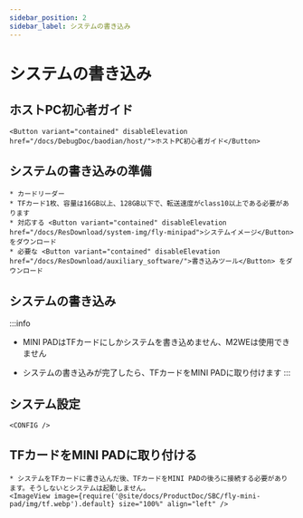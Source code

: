 ```yaml
---
sidebar_position: 2
sidebar_label: システムの書き込み
---
```







# システムの書き込み

## ホストPC初心者ガイド

    <Button variant="contained" disableElevation href="/docs/DebugDoc/baodian/host/">ホストPC初心者ガイド</Button>

## システムの書き込みの準備

    * カードリーダー
    * TFカード1枚、容量は16GB以上、128GB以下で、転送速度がclass10以上である必要があります
    * 対応する <Button variant="contained" disableElevation href="/docs/ResDownload/system-img/fly-minipad">システムイメージ</Button> をダウンロード
    * 必要な <Button variant="contained" disableElevation href="/docs/ResDownload/auxiliary_software/">書き込みツール</Button> をダウンロード

## システムの書き込み

:::info
* MINI PADはTFカードにしかシステムを書き込めません、M2WEは使用できません
* システムの書き込みが完了したら、TFカードをMINI PADに取り付けます
:::

    <TF />

            

## システム設定

    <CONFIG />




## TFカードをMINI PADに取り付ける

    * システムをTFカードに書き込んだ後、TFカードをMINI PADの後ろに接続する必要があります。そうしないとシステムは起動しません。
    <ImageView image={require('@site/docs/ProductDoc/SBC/fly-mini-pad/img/tf.webp').default} size="100%" align="left" />  

